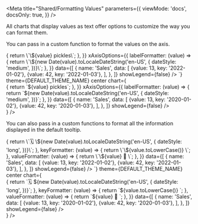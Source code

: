 
<Meta
  title="Shared/Formatting Values"
  parameters={{
    viewMode: 'docs',
    docsOnly: true,
  }}
/>

<Title>🏭 Formatting Values</Title>

All charts that display values as text offer options to customize the way you can format them.

<Divider noLine />
<Title type="h2">Axis Values</Title>

You can pass in a custom function to format the values on the axis.

<ExamplesGrid cols={1}>
  <ComponentContainer
    codeSample={`
  <LineChart
  theme="Light"
  yAxisOptions={{
    labelFormatter: (value) => {
      return \`\${value} pickles\`;
    },
  }}
  xAxisOptions={{
    labelFormatter: (value) => {
      return \`\${new Date(value).toLocaleDateString('en-US', {
        dateStyle: 'medium',
      })}\`;
    },
  }}
  data={[
    {
      name: 'Sales',
      data: [
        {value: 13, key: '2022-01-02'},
        {value: 42, key: '2022-01-03'},
      ],
    },
  ]}
  showLegend={false}
/>
    `}
    theme={DEFAULT_THEME_NAME}
    center
    chart={
      <div
        style={{
          width: '100%',
          display: 'block',
          position: 'absolute',
          height: '140px',
          paddingTop: '20px',
        }}
      >
        <PolarisVizProvider
          themes={{
            [DEFAULT_THEME_NAME]: {
              chartContainer: {
                borderRadius: '0',
                padding: '0',
                backgroundColor: 'black',
              },
            },
          }}
        >
          <LineChart
            theme={DEFAULT_THEME_NAME}
            yAxisOptions={{
              labelFormatter: (value) => {
                return `${value} pickles`;
              },
            }}
            xAxisOptions={{
              labelFormatter: (value) => {
                return `${new Date(value).toLocaleDateString('en-US', {
                  dateStyle: 'medium',
                })}`;
              },
            }}
            data={[
              {
                name: 'Sales',
                data: [
                  {value: 13, key: '2020-01-02'},
                  {value: 42, key: '2020-01-03'},
                ],
              },
            ]}
            showLegend={false}
          />
        </PolarisVizProvider>
      </div>
    }
  />
</ExamplesGrid>

<Divider noLine />

<Title type="h2">Tooltip Values</Title>

You can also pass in a custom functions to format all the information displayed in the default tooltip.

<ExamplesGrid cols={1}>
  <ComponentContainer
    codeSample={`
  <LineChart
  theme="Light"
  tooltipOptions={{
    titleFormatter: (value) => {
      return \`🗓 \${new Date(value).toLocaleDateString('en-US', {
        dateStyle: 'long',
      })}\`;
    },
    keyFormatter: (value) => {
      return \`\${value.toLowerCase()} \`;
    },
    valueFormatter: (value) => {
      return \`\${value} 🥒 \`;
    },
  }}
  data={[
    {
      name: 'Sales',
      data: [
        {value: 13, key: '2022-01-02'},
        {value: 42, key: '2022-01-03'},
      ],
    },
  ]}
  showLegend={false}
/>
    `}
    theme={DEFAULT_THEME_NAME}
    center
    chart={
      <div
        style={{
          width: '100%',
          display: 'block',
          position: 'absolute',
          height: '140px',
          paddingTop: '20px',
        }}
      >
        <PolarisVizProvider
          themes={{
            [DEFAULT_THEME]: {
              chartContainer: {
                borderRadius: '0',
                padding: '0',
                backgroundColor: 'black',
              },
            },
          }}
        >
          <LineChart
            theme={DEFAULT_THEME_NAME}
            tooltipOptions={{
              titleFormatter: (value) => {
                return `🗓 ${new Date(value).toLocaleDateString('en-US', {
                  dateStyle: 'long',
                })}`;
              },
              keyFormatter: (value) => {
                return `${value.toLowerCase()} `;
              },
              valueFormatter: (value) => {
                return `${value} 🥒 `;
              },
            }}
            data={[
              {
                name: 'Sales',
                data: [
                  {value: 13, key: '2020-01-02'},
                  {value: 42, key: '2020-01-03'},
                ],
              },
            ]}
            showLegend={false}
          />
        </PolarisVizProvider>
      </div>
    }
  />
</ExamplesGrid>
